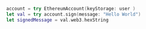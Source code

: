 ```swift
account = try EthereumAccount(keyStorage: user )
let val = try account.sign(message: "Hello World")
let signedMessage = val.web3.hexString
```

